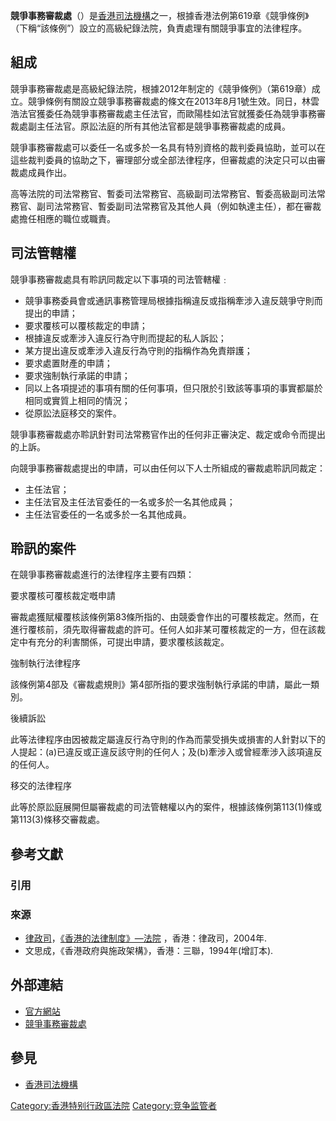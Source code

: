{{Multiple issues|
{{Primarysources|time=2020-08-22T18:21:14+00:00}}
{{Refimprove|time=2020-08-22T18:21:14+00:00}}
{{Dead end|time=2020-08-22T18:21:14+00:00}}
}}
'''競爭事務審裁處 '''（{{lang-en|Competition Tribunal}}）是[[香港司法機構|香港司法機構]]之一，根據香港法例第619章《競爭條例》（下稱“該條例”）設立的高級紀錄法院，負責處理有關競爭事宜的法律程序。

==組成==
競爭事務審裁處是高級紀錄法院，根據2012年制定的《競爭條例》（第619章）成立。競爭條例有關設立競爭事務審裁處的條文在2013年8月1號生效。同日，林雲浩法官獲委任為競爭事務審裁處主任法官，而歐陽桂如法官就獲委任為競爭事務審裁處副主任法官。原訟法庭的所有其他法官都是競爭事務審裁處的成員。

競爭事務審裁處可以委任一名或多於一名具有特別資格的裁判委員協助，並可以在這些裁判委員的協助之下，審理部分或全部法律程序，但審裁處的決定只可以由審裁處成員作出。

高等法院的司法常務官、暫委司法常務官、高級副司法常務官、暫委高級副司法常務官、副司法常務官、暫委副司法常務官及其他人員（例如執達主任），都在審裁處擔任相應的職位或職責。

==司法管轄權==
競爭事務審裁處具有聆訊同裁定以下事項的司法管轄權﹕
*競爭事務委員會或通訊事務管理局根據指稱違反或指稱牽涉入違反競爭守則而提出的申請；
*要求覆核可以覆核裁定的申請；
*根據違反或牽涉入違反行為守則而提起的私人訴訟；
*某方提出違反或牽涉入違反行為守則的指稱作為免責辯護；
*要求處置財產的申請；
*要求強制執行承諾的申請；
*同以上各項提述的事項有關的任何事項，但只限於引致該等事項的事實都屬於相同或實質上相同的情況；
*從原訟法庭移交的案件。

競爭事務審裁處亦聆訊針對司法常務官作出的任何非正審決定、裁定或命令而提出的上訴。

向競爭事務審裁處提出的申請，可以由任何以下人士所組成的審裁處聆訊同裁定：
*主任法官；
*主任法官及主任法官委任的一名或多於一名其他成員；
*主任法官委任的一名或多於一名其他成員。

==聆訊的案件==
在競爭事務審裁處進行的法律程序主要有四類：

;要求覆核可覆核裁定嘅申請
審裁處獲賦權覆核該條例第83條所指的、由競委會作出的可覆核裁定。然而，在進行覆核前，須先取得審裁處的許可。任何人如非某可覆核裁定的一方，但在該裁定中有充分的利害關係，可提出申請，要求覆核該裁定。

;強制執行法律程序
該條例第4部及《審裁處規則》第4部所指的要求強制執行承諾的申請，屬此一類別。

;後續訴訟
此等法律程序由因被裁定屬違反行為守則的作為而蒙受損失或損害的人針對以下的人提起：(a)已違反或正違反該守則的任何人；及(b)牽涉入或曾經牽涉入該項違反的任何人。

;移交的法律程序
此等於原訟庭展開但屬審裁處的司法管轄權以內的案件，根據該條例第113(1)條或第113(3)條移交審裁處。

== 參考文獻 ==

=== 引用 ===
{{Reflist}}

=== 來源 ===
{{refbegin}}
* [[律政司|律政司]]，[http://www.doj.gov.hk/chi/legal/#9 《香港的法律制度》—法院] {{Wayback|url=http://www.doj.gov.hk/chi/legal/#9 |date=20180115072939 }}，香港：律政司，2004年.
* 文思成，《香港政府與施政架構》，香港：三聯，1994年(增訂本).
{{refend}}

==外部連結==
* [http://www.comptribunal.hk 官方網站] {{Wayback|url=http://www.comptribunal.hk/ |date=20191027071325 }}
* [https://www.comptribunal.hk/filemanager/common/ct.pdf 競爭事務審裁處]
== 參見 ==
{{Portal|香港|法律}}
*[[香港司法機構|香港司法機構]]

{{香港司法體系}}
[[Category:香港特别行政區法院|Category:香港特别行政區法院]]
[[Category:竞争监管者|Category:竞争监管者]]